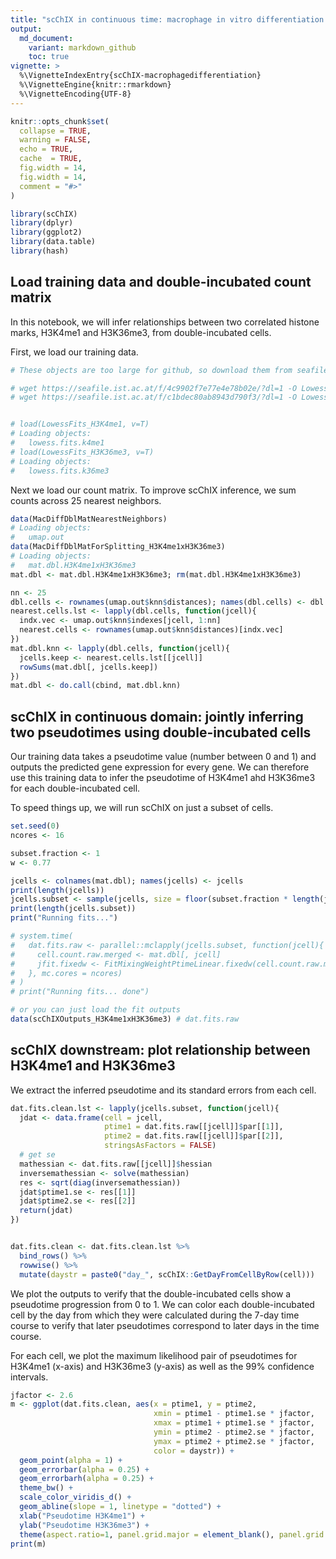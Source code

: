 ```yaml
---
title: "scChIX in continuous time: macrophage in vitro differentiation example"
output:
  md_document:
    variant: markdown_github
    toc: true
vignette: >
  %\VignetteIndexEntry{scChIX-macrophagedifferentiation}
  %\VignetteEngine{knitr::rmarkdown}
  %\VignetteEncoding{UTF-8}
---
```




```r
knitr::opts_chunk$set(
  collapse = TRUE,
  warning = FALSE,
  echo = TRUE,
  cache  = TRUE,
  fig.width = 14,
  fig.width = 14,
  comment = "#>"
)
```


```r
library(scChIX)
library(dplyr)
library(ggplot2)
library(data.table)
library(hash)
```



## Load training data and double-incubated count matrix


In this notebook, we will infer relationships between two correlated histone marks, H3K4me1 and H3K36me3, from double-incubated cells.

First, we load our training data.

```r

# These objects are too large for github, so download them from seafile.ist.ac.at:

# wget https://seafile.ist.ac.at/f/4c9902f7e77e4e78b02e/?dl=1 -O LowessFits_H3K4me1.RData
# wget https://seafile.ist.ac.at/f/c1bdec80ab8943d790f3/?dl=1 -O LowessFits_H3K36me3.RData


# load(LowessFits_H3K4me1, v=T)
# Loading objects:
#   lowess.fits.k4me1
# load(LowessFits_H3K36me3, v=T)
# Loading objects:
#   lowess.fits.k36me3
```

Next we load our count matrix. To improve scChIX inference, we sum counts across 25 nearest neighbors.


```r


data(MacDiffDblMatNearestNeighbors)
# Loading objects:
#   umap.out
data(MacDiffDblMatForSplitting_H3K4me1xH3K36me3)
# Loading objects:
#   mat.dbl.H3K4me1xH3K36me3
mat.dbl <- mat.dbl.H3K4me1xH3K36me3; rm(mat.dbl.H3K4me1xH3K36me3)

nn <- 25
dbl.cells <- rownames(umap.out$knn$distances); names(dbl.cells) <- dbl.cells
nearest.cells.lst <- lapply(dbl.cells, function(jcell){
  indx.vec <- umap.out$knn$indexes[jcell, 1:nn]
  nearest.cells <- rownames(umap.out$knn$distances)[indx.vec]
})
mat.dbl.knn <- lapply(dbl.cells, function(jcell){
  jcells.keep <- nearest.cells.lst[[jcell]]
  rowSums(mat.dbl[, jcells.keep])
})
mat.dbl <- do.call(cbind, mat.dbl.knn)
```


## scChIX in continuous domain: jointly inferring two pseudotimes using double-incubated cells

Our training data takes a pseudotime value (number between 0 and 1) and outputs the predicted gene expression for every gene. We can therefore use this training data to infer the pseudotime of H3K4me1 ahd H3K36me3 for each double-incubated cell. 

To speed things up, we will run scChIX on just a subset of cells.


```r

set.seed(0)
ncores <- 16

subset.fraction <- 1
w <- 0.77

jcells <- colnames(mat.dbl); names(jcells) <- jcells
print(length(jcells))
jcells.subset <- sample(jcells, size = floor(subset.fraction * length(jcells)), replace = FALSE)
print(length(jcells.subset))
print("Running fits...")

# system.time(
#   dat.fits.raw <- parallel::mclapply(jcells.subset, function(jcell){
#     cell.count.raw.merged <- mat.dbl[, jcell]
#     jfit.fixedw <- FitMixingWeightPtimeLinear.fixedw(cell.count.raw.merged = cell.count.raw.merged, jfits.lowess1 = lowess.fits.k4me1, jfits.lowess2 = lowess.fits.k36me3, w.fixed = w, p1.init = 0.5, p1.lower = 0.01, p1.upper = 0.99,  p2.init = 0.5, p2.lower = 0.01, p2.upper = 0.99, jmethod = "L-BFGS-B", jhessian = TRUE)
#   }, mc.cores = ncores)
# )
# print("Running fits... done")

# or you can just load the fit outputs
data(scChIXOutputs_H3K4me1xH3K36me3) # dat.fits.raw
```



## scChIX downstream: plot relationship between H3K4me1 and H3K36me3

We extract the inferred pseudotime and its standard errors from each cell.

```r

dat.fits.clean.lst <- lapply(jcells.subset, function(jcell){
  jdat <- data.frame(cell = jcell,
                     ptime1 = dat.fits.raw[[jcell]]$par[[1]],
                     ptime2 = dat.fits.raw[[jcell]]$par[[2]],
                     stringsAsFactors = FALSE)
  # get se
  mathessian <- dat.fits.raw[[jcell]]$hessian
  inversemathessian <- solve(mathessian)
  res <- sqrt(diag(inversemathessian))
  jdat$ptime1.se <- res[[1]]
  jdat$ptime2.se <- res[[2]]
  return(jdat)
})


dat.fits.clean <- dat.fits.clean.lst %>%
  bind_rows() %>%
  rowwise() %>%
  mutate(daystr = paste0("day_", scChIX::GetDayFromCellByRow(cell)))


```


We plot the outputs to verify that the double-incubated cells show a pseudotime progression from 0 to 1. We can color each double-incubated cell by the day from which they were calculated during the 7-day time course to verify that later pseudotimes correspond to later days in the time course. 

For each cell, we plot the maximum likelihood pair of pseudotimes for H3K4me1 (x-axis) and H3K36me3 (y-axis) as well as the 99% confidence intervals. 

```r

jfactor <- 2.6
m <- ggplot(dat.fits.clean, aes(x = ptime1, y = ptime2,
                                xmin = ptime1 - ptime1.se * jfactor,
                                xmax = ptime1 + ptime1.se * jfactor,
                                ymin = ptime2 - ptime2.se * jfactor,
                                ymax = ptime2 + ptime2.se * jfactor,
                                color = daystr)) +
  geom_point(alpha = 1) +
  geom_errorbar(alpha = 0.25) +
  geom_errorbarh(alpha = 0.25) +
  theme_bw() +
  scale_color_viridis_d() +
  geom_abline(slope = 1, linetype = "dotted") +
  xlab("Pseudotime H3K4me1") +
  ylab("Pseudotime H3K36me3") +
  theme(aspect.ratio=1, panel.grid.major = element_blank(), panel.grid.minor = element_blank(), legend.position = "bottom")
print(m)

```

